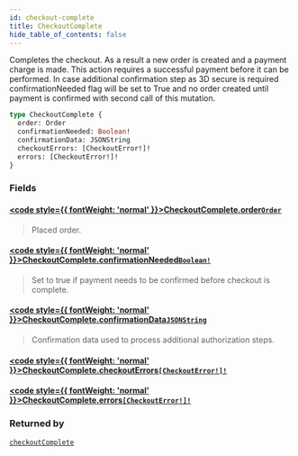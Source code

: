 ```yaml
---
id: checkout-complete
title: CheckoutComplete
hide_table_of_contents: false
---
```








Completes the checkout. As a result a new order is created and a payment charge is made. This action requires a successful payment before it can be performed. In case additional confirmation step as 3D secure is required confirmationNeeded flag will be set to True and no order created until payment is confirmed with second call of this mutation.

```graphql
type CheckoutComplete {
  order: Order
  confirmationNeeded: Boolean!
  confirmationData: JSONString
  checkoutErrors: [CheckoutError!]!
  errors: [CheckoutError!]!
}
```


### Fields

#### [<code style={{ fontWeight: 'normal' }}>CheckoutComplete.<b>order</b></code>](#)<Bullet />[`Order`](../../../developer/api-reference/objects/order) <Badge class="secondary" text="object"/>
> Placed order.
> 

#### [<code style={{ fontWeight: 'normal' }}>CheckoutComplete.<b>confirmationNeeded</b></code>](#)<Bullet />[`Boolean!`](../../../developer/api-reference/scalars/boolean) <Badge class="secondary" text="non-null"/> <Badge class="secondary" text="scalar"/>
> Set to true if payment needs to be confirmed before checkout is complete.
> 

#### [<code style={{ fontWeight: 'normal' }}>CheckoutComplete.<b>confirmationData</b></code>](#)<Bullet />[`JSONString`](../../../developer/api-reference/scalars/jsonstring) <Badge class="secondary" text="scalar"/>
> Confirmation data used to process additional authorization steps.
> 

#### [<code style={{ fontWeight: 'normal' }}>CheckoutComplete.<b>checkoutErrors</b></code>](#)<Bullet />[`[CheckoutError!]!`](../../../developer/api-reference/objects/checkout-error) <Badge class="secondary" text="non-null"/> <Badge class="secondary" text="object"/>
> 
> 

#### [<code style={{ fontWeight: 'normal' }}>CheckoutComplete.<b>errors</b></code>](#)<Bullet />[`[CheckoutError!]!`](../../../developer/api-reference/objects/checkout-error) <Badge class="secondary" text="non-null"/> <Badge class="secondary" text="object"/>
> 
> 



### Returned by

[`checkoutComplete`](../../../developer/api-reference/mutations/checkout-complete)  <Badge class="secondary" text="mutation"/>



